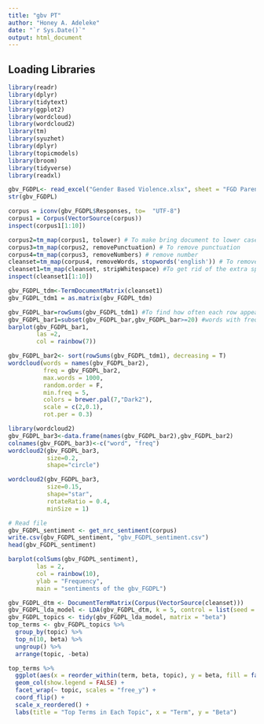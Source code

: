 ```yaml
---
title: "gbv PT"
author: "Honey A. Adeleke"
date: "`r Sys.Date()`"
output: html_document
---
```



## Loading Libraries

```r
library(readr)
library(dplyr)
library(tidytext)
library(ggplot2)
library(wordcloud)
library(wordcloud2)
library(tm)
library(syuzhet)
library(dplyr)
library(topicmodels)
library(broom)
library(tidyverse)
library(readxl)
```

```r
gbv_FGDPL<- read_excel("Gender Based Violence.xlsx", sheet = "FGD Parent Kebbi")
str(gbv_FGDPL)
```

```r
corpus = iconv(gbv_FGDPL$Responses, to=  "UTF-8")
corpus1 = Corpus(VectorSource(corpus))
inspect(corpus1[1:10])
```


```r
corpus2=tm_map(corpus1, tolower) # To make bring document to lower case
corpus3=tm_map(corpus2, removePunctuation) # To remove punctuation
corpus4=tm_map(corpus3, removeNumbers) # remove number
cleanset=tm_map(corpus4, removeWords, stopwords('english')) # To remove English words that are common and will not add much values
cleanset1=tm_map(cleanset, stripWhitespace) #To get rid of the extra spaces
inspect(cleanset1[1:10])
```


```r
gbv_FGDPL_tdm<-TermDocumentMatrix(cleanset1)
gbv_FGDPL_tdm1 = as.matrix(gbv_FGDPL_tdm)
```


```r
gbv_FGDPL_bar=rowSums(gbv_FGDPL_tdm1) #To find how often each row appears
gbv_FGDPL_bar1=subset(gbv_FGDPL_bar,gbv_FGDPL_bar>=20) #words with frequency greater than or equal to 5 will appear
barplot(gbv_FGDPL_bar1,
        las =2,
        col = rainbow(7))
```

```r
gbv_FGDPL_bar2<- sort(rowSums(gbv_FGDPL_tdm1), decreasing = T)
wordcloud(words = names(gbv_FGDPL_bar2),
          freq = gbv_FGDPL_bar2,
          max.words = 1000,
          random.order = F,
          min.freq = 5,
          colors = brewer.pal(7,"Dark2"),
          scale = c(2,0.1),
          rot.per = 0.3)
```

```r
library(wordcloud2)
gbv_FGDPL_bar3<-data.frame(names(gbv_FGDPL_bar2),gbv_FGDPL_bar2)
colnames(gbv_FGDPL_bar3)<-c("word", "freq")
wordcloud2(gbv_FGDPL_bar3,
           size=0.2,
           shape="circle")

wordcloud2(gbv_FGDPL_bar3,
           size=0.15,
           shape="star",
           rotateRatio = 0.4,
           minSize = 1)
```

```r
# Read file
gbv_FGDPL_sentiment <- get_nrc_sentiment(corpus)
write.csv(gbv_FGDPL_sentiment, "gbv_FGDPL_sentiment.csv")
head(gbv_FGDPL_sentiment)
```

```r
barplot(colSums(gbv_FGDPL_sentiment),
        las = 2,
        col = rainbow(10),
        ylab = "Frequency",
        main = "sentiments of the gbv_FGDPL")
```


```r
gbv_FGDPL_dtm <- DocumentTermMatrix(Corpus(VectorSource(cleanset)))
gbv_FGDPL_lda_model <- LDA(gbv_FGDPL_dtm, k = 5, control = list(seed = 1234))
gbv_FGDPL_topics <- tidy(gbv_FGDPL_lda_model, matrix = "beta")
top_terms <- gbv_FGDPL_topics %>%
  group_by(topic) %>%
  top_n(10, beta) %>%
  ungroup() %>%
  arrange(topic, -beta)

top_terms %>%
  ggplot(aes(x = reorder_within(term, beta, topic), y = beta, fill = factor(topic))) +
  geom_col(show.legend = FALSE) +
  facet_wrap(~ topic, scales = "free_y") +
  coord_flip() +
  scale_x_reordered() +
  labs(title = "Top Terms in Each Topic", x = "Term", y = "Beta")
```